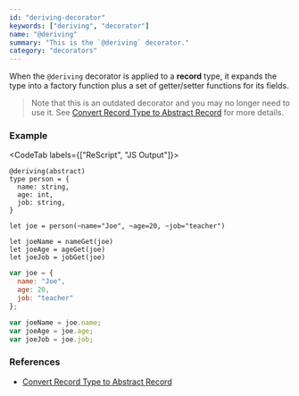 ```yaml
---
id: "deriving-decorator"
keywords: ["deriving", "decorator"]
name: "@deriving"
summary: "This is the `@deriving` decorator."
category: "decorators"
---
```


When the `@deriving` decorator is applied to a **record** type,
it expands the type into a factory function plus a set of
getter/setter functions for its fields.   

> Note that this is an outdated decorator and you may no longer need to use it.
> See [Convert Record Type to Abstract Record](/docs/manual/latest/generate-converters-accessors#convert-record-type-to-abstract-record) for more details.

### Example

<CodeTab labels={["ReScript", "JS Output"]}>

```res
@deriving(abstract)
type person = {
  name: string,
  age: int,
  job: string,
}

let joe = person(~name="Joe", ~age=20, ~job="teacher")

let joeName = nameGet(joe)
let joeAge = ageGet(joe)
let joeJob = jobGet(joe)
```

```js
var joe = {
  name: "Joe",
  age: 20,
  job: "teacher"
};

var joeName = joe.name;
var joeAge = joe.age;
var joeJob = joe.job;
```

</CodeTab>

### References

* [Convert Record Type to Abstract Record](/docs/manual/latest/generate-converters-accessors#convert-record-type-to-abstract-record)

